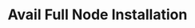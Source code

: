 ---
title: "Avail Full Node Installation"
description: "Avail DA is the essential next step in a three phase plan to provide an infrastructure layer to accelerate the unification of web3. Nexus is second, addressing cross chain composability and responsive."
sidebarTitle: "Avail"
---